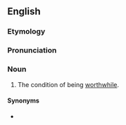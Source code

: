 ==English==

===Etymology===
{{suffix|en|worthwhile|ness}}

===Pronunciation===
{{rfp|en}}
{{rfap|en}}

===Noun===
{{en-noun|-}}
# The condition of being [[worthwhile]].

====Synonyms====
* {{l|en|worthiness}}